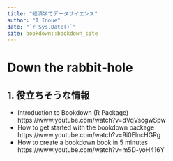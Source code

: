 ```yaml
--- 
title: "経済学でデータサイエンス"
author: "T Inoue"
date: "`r Sys.Date()`"
site: bookdown::bookdown_site
---
```


# Down the rabbit-hole

## 1. 役立ちそうな情報

*   Introduction to Bookdown (R Package) https://www.youtube.com/watch?v=dVqVscgwSpw
*   How to get started with the bookdown package https://www.youtube.com/watch?v=9i0ElncHGRg
*   How to create a bookdown book in 5 minutes
https://www.youtube.com/watch?v=m5D-yoH416Y
